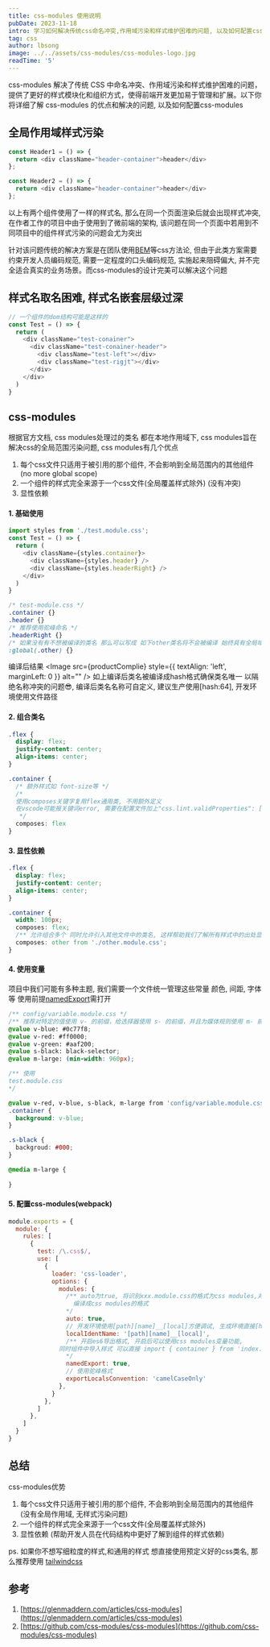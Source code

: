 ```yaml
---
title: css-modules 使用说明
pubDate: 2023-11-18
intro: 学习如何解决传统css命名冲突,作用域污染和样式维护困难的问题, 以及如何配置css-modules
tag: css
author: lbsong
image: ../../assets/css-modules/css-modules-logo.jpg
readTime: '5'
---
```



css-modules 解决了传统 CSS 中命名冲突、作用域污染和样式维护困难的问题，提供了更好的样式模块化和组织方式，使得前端开发更加易于管理和扩展。以下你将详细了解
css-modules 的优点和解决的问题, 以及如何配置css-modules

## 全局作用域样式污染

```javascript
const Header1 = () => {
  return <div className="header-container">header</div>
};

const Header2 = () => {
  return <div className="header-container">header</div>
};
```


以上有两个组件使用了一样的样式名, 那么在同一个页面渲染后就会出现样式冲突, 在作者工作的项目中由于使用到了微前端的架构, 
该问题在同一个页面中若用到不同项目中的组件样式污染的问题会尤为突出

针对该问题传统的解决方案是在团队使用[BEM](https://getbem.com)等css方法论, 但由于此类方案需要约束开发人员编码规范,
需要一定程度的口头编码规范, 实施起来阻碍偏大, 并不完全适合真实的业务场景。而css-modules的设计完美可以解决这个问题

## 样式名取名困难, 样式名嵌套层级过深

```javascript
// 一个组件的dom结构可能是这样的
const Test = () => {
  return (
    <div className="test-conainer">
      <div className="test-conainer-header">
        <div className="test-left"></div>
        <div className="test-rigjt"></div>
      </div>
    </div>
  )
}
```

## css-modules

根据官方文档, css modules处理过的类名  都在本地作用域下, css modules旨在解决css的全局范围污染问题, css modules有几个优点

1. 每个css文件只适用于被引用的那个组件, 不会影响到全局范围内的其他组件 (no more global scope)
2. 一个组件的样式完全来源于一个css文件(全局覆盖样式除外) (没有冲突)
3. 显性依赖

#### 1. 基础使用

```javascript
import styles from './test.module.css';
const Test = () => {
  return (
    <div className={styles.container}>
      <div className={styles.header} />
      <div className={styles.headerRight} />
    </div>	
  )
}
```

```css
/* test-module.css */
.container {}
.header {}
/* 推荐使用驼峰命名 */
.headerRight {}
/* 如果没有有不想被编译的类名 那么可以写成 如下other类名将不会被编译 始终具有全局域效果 */
:global(.other) {}
```

编译后结果
<Image src={productComplie} style={{ textAlign: 'left', marginLeft: 0 }} alt="" />
如上编译后类名被编译成hash格式确保类名唯一 以隔绝名称冲突的问题😎, 编译后类名名称可自定义, 建议生产使用[hash:64], 开发环境使用文件路径

#### 2. 组合类名

```css
.flex {
  display: flex;
  justify-content: center;
  align-items: center;
}

.container {
  /* 额外样式如 font-size等 */
  /*
  使用composes关键字复用flex通用类, 不用额外定义 
  在vscode可能报关键词error, 需要在配置文件加上"css.lint.validProperties": ["composes"]
   */
  composes: flex
}
```

#### 3. 显性依赖

```css
.flex {
  display: flex;
  justify-content: center;
  align-items: center;
}

.container {
  width: 100px;
  composes: flex;
  /** 允许组合多个 同时允许引入其他文件中的类名, 这样帮助我们了解所有样式中的出处显性依赖 */
  composes: other from './other.module.css';
}
```

#### 4. 使用变量

项目中我们可能有多种主题, 我们需要一个文件统一管理这些常量 颜色, 间距, 字体等
使用前提[namedExport](https://webpack.docschina.org/loaders/css-loader/#namedexport)需打开
```css
/** config/variable.module.css */
/** 推荐对特定的值使用 v- 的前缀，给选择器使用 s- 的前缀，并且为媒体规则使用 m- 前缀。*/
@value v-blue: #0c77f8;
@value v-red: #ff0000;
@value v-green: #aaf200;
@value s-black: black-selector;
@value m-large: (min-width: 960px);

/** 使用 
test.module.css
*/

@value v-red, v-blue, s-black, m-large from 'config/variable.module.css';
.container {
  background: v-blue;
}

.s-black {
  backgroud: #000;
}

@media m-large {
  
}
```

#### 5. 配置css-modules(webpack)

```javascript
module.exports = {
  module: {
    rules: [
      {
        test: /\.css$/,
        use: [
          {
            loader: 'css-loader',
            options: {
              modules: {
                /** auto为true, 将识别xxx.module.css的格式为css modules,对xxx.css不会
                  编译成css modules的格式
                */
                auto: true,
                // 开发环境使用[path][name]__[local]方便调试, 生成环境直接[hash64]输出类名
                localIdentName: '[path][name]__[local]',
                /** 开启es6导出格式, 开启后可以使用css modules变量功能,
              同时组件中导入样式 可以直接 import { container } from 'index.module.css'
                */
                namedExport: true,
                // 使用驼峰格式
                exportLocalsConvention: 'camelCaseOnly'
              },
            }
          },
        ]
      },
    ]
  }
}
```

## 总结

css-modules优势
1. 每个css文件只适用于被引用的那个组件, 不会影响到全局范围内的其他组件 (没有全局作用域, 无样式污染问题)
2. 一个组件的样式完全来源于一个css文件(全局覆盖样式除外)
3. 显性依赖 (帮助开发人员在代码结构中更好了解到组件的样式依赖)

ps. 如果你不想写细粒度的样式,和通用的样式 想直接使用预定义好的css类名, 那么推荐使用 [tailwindcss](https://tailwindcss.com/)

## 参考
1. [https://glenmaddern.com/articles/css-modules](https://glenmaddern.com/articles/css-modules)
2. [https://github.com/css-modules/css-modules](https://github.com/css-modules/css-modules)